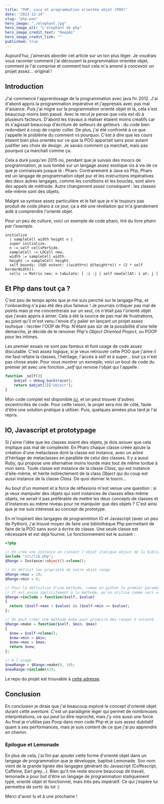 ```yaml
---
title: "PHP, caca et programmation orientée objet (POO)"
date: "2023-12-14"
slug: "php-poo"
hero_image: "./elephant.jpg"
hero_image_alt: "L'elephant de php"
hero_image_credit_text: "DeepAi"
hero_image_credit_link: ""
published: true
---
```


Aujourd'hui, j'aimerais aborder cet article sur un ton plus léger. Je voudrais vous raconter comment j'ai découvert la programmation
orientée objet, comment je l'ai comprise et comment tout cela m'a amené à concevoir un projet assez... original !


## Introduction

J'ai commencé l'apprentissage de la programmation avec java fin 2012. J'ai d'abord appris la programmation impérative et j'apprenais avec
pas mal d'aisance. Puis j'ai migré sur la programmation orienté objet et là, cela s'est beaucoup moins bien passé. Avec le recul je pense
que cela est dû à plusieurs facteurs. D'abord les travaux à réaliser étaient moins créatifs car ils s'agissait beaucoup d'écriture
de setteurs de getteurs : du code bien redondant à coup de copier coller. De plus, j'ai été confronté à ce que j'appelle le problème du
comment vs pourquoi. C'est à dire que les cours étaient bien plus orientés sur ce que la POO apportait sans pour autant justifier ses choix
de design. Je savais comment ça marchait, mais pas pourquoi ça marchait comme ça.

Cela a duré jusqu'en 2015 où, pendant que je suivais des moocs de programmation, je suis tombé sur un langage assez exotique vis à vis de ce
que je connaissais jusque là : Pharo. Contrairement à Java où Php, Pharo est un langage de programmation objet pur et les instructions impératives
des deux autres langages, comme les conditions et les boucles, sont alors des appels de méthode. Autre changement assez conséquent : les classes
elle-même sont des objets.

Malgré sa syntaxe assez particulière et le fait que je n'ai toujours pas produit de code pharo à ce jour, ça a été une révélation qui m'a grandement
aidé à comprendre l'orienté objet.

Pour un peu de culture, voici un exemple de code pharo, tiré du livre *pharo par l'exemple*.
```smalltalk
initialize
  | sampleCell width height n |
  super initialize.
  n := self cellsPerSide.
  sampleCell := LOCell new.
  width := sampleCell width.
  height := sampleCell height.
  self bounds: (5@5 extent: ((width*n) @(height*n)) + (2 * self borderWidth)).
  cells := Matrix new: n tabulate: [ :i :j | self newCellAt: i at: j ]
```


## Et Php dans tout ça ?

C'est peu de temps après que je me suis penché sur le langage Php, et l'onboarding n'a pas été des plus fameux ! Je pourrais critiquer pas mal de
points mais je me concentrerais sur un seul, ce n'était pas l'orienté objet que j'avais appris à aimer. Cela a été la source de pas mal de
frustrations, au point qu'il m'est venu l'envie d'y palier en lançant un projet assez loufoque : recréer l'OOP de Php. N'étant pas sûr de la
possibilité d'une telle démarche, je décide de le renomer *Php's Object Oriented Project*, ou POOP pour les intimes.

Les premier essais ne sont pas fameux et font usage de code assez discutable. C'est assez logique, si je veux retrouver cette POO que j'aime
il me faut refaire la classes, l'héritage, l'accès à self et à super... tout ça n'est pas chose aisée. Pour vous montrer un exmeple, voici un
bout de code du premier jet avec une fonction *_self* qui renvoie l'objet qui l'appelle :

```php
function _self(){
    $objet = debug_backtrace();
    return $objet[2]["object"];
}
```

Mon code complet est disponible [ici](https://github.com/HellperKK/Poop/blob/087e249d783ff5058f7aafd87a802bd8855500dc/Lib.php), et on peut trouver
d'autres excentricités de code. Pour cette raison, le projet sera mis de côté, faute d'être une solution pratique à utiliser. Puis, quelques années
plus tard je l'ai repris.


## IO, Javascript et prototypage

Si j'aime l'idée que les classes soient des objets, je dois avouer que cela implique pas mal de complexité. En Pharo chaque classe créée
ajoute la création d'une metaclasse dont la classe est instance, avec un arbre d'héritage de metaclasses en parallèle de celui des classes.
Il y a aussi Ruby, qui propose une alternative moins lourde mais tout de même tordue à mon sens. Toute classe est instance de la classe *Class*,
qui est instance d'elle-même, et hérite indirectement de la class *Object* qui du coup est aussi instance de la classe *Class*. De quoi donner le
tourni...

Au bout d'un moment et à force de réflexions m'est venue une question : si je veux manipuler des objets qui sont instances de classes elles-même objets,
ne serait-il pas préférable de mettre les deux concepts de classes et d'instances au même niveau pour ne manipuler que des objets ? C'est ainsi que
je me suis intéressé au concept de prototype.

En m'inspirant des langages de programmtion IO et Javascript (avec un peu de Python), j'ai trouvé moyen de faire une bibliothèque Php permettant de
faire de la POO sans avoir à écrire de classe. Une seule classe est nécessaire et est déjà fournie. Le fonctionnement est le suivant :
```php
<?php

// On crée une instance en clonant l'objet statique object de la bibliothèque
include "src/lib.php";
$Range = Instance::object()->clone();

// On définit les propriété de notre objet range
$Range->max = 10;
$Range->min = 0;

// Pour la définition d'une méthode, comme en python le premier paramètre est l'instance et est obligatoire
// Il est passé implicitement à la méthode, qu'on utilise comme ceci => $Range->include(42)
$Range->include = function($self, $value)
{
  return ($self->max > $value) && ($self->min <= $value);
};

// On peut créer une méthode make pour produire des ranges à volonté
$Range->make = function($self, $min, $max)
{
  $new = $self->clone();
  $new->min = $min;
  $new->max = $max;
  return $new;
};

// A l'usage
$newRange = $Range->make(0, 10);
$newRange->include(42);
```

Le repo du projet est trouvable à [cette adresse](https://github.com/HellperKK/Poop).


## Conclusion

En conclusion je dirais que j'ai beaucoup exploré le concept d'orienté objet durant cette aventure. C'est un paradigme léger
qui permet de nombreuses interprétations, ce qui peut lui être reproché, mais j'y vois aussi une force. Au final je n'utilise pas
Poop dans mon code Php et je suis assez dubitatif quant à ses performances, mais je suis content de ce que j'ai pu apprendre en chemin.


### Epilogue et Lemonade

En plus de cela, j'ai fini par ajouter cette forme d'orienté objet dans un langage de programmation que je développe, baptisé
Lemonade. Son nom vient de la grande lignée des langages générant du Javascript (Coffescript, Caffeine, Earl grey...). Bien qu'il me reste
encore beaucoup de travail, lemonade a pour but d'être un langage de programmation statiquement typé, orienté objet et fonctionnel, mais
très peu impératif. Ce qui j'espère lui permettra de sortir du lot :)

Merci d'avoir lu et à une prochaine !